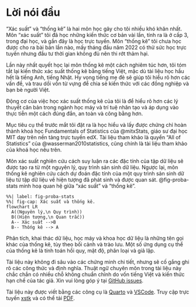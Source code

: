 # Lời nói đầu {.unnumbered}

"Xác suất" và "thống kê" là hai môn học gây cho tôi
nhiều khó khăn nhất.
Môn "xác suất" tôi đã học những kiến thức cơ bản vài lần, tính ra là ở cấp 3, trong đại học, và gần đây là học trực tuyến.
Môn "thống kê" tôi chưa học được cho ra bài bản lần nào, mấy tháng đầu năm 2022 có thử sức học trực tuyến nhưng đầu tư thời gian không đủ nên thi rớt thảm hại.

Lần này nhất quyết học lại môn thống kê một cách nghiêm túc hơn, tôi tóm tắt lại kiến thức xác suất thống kê bằng tiếng Việt, mặc dù tài liệu học hầu hết là tiếng Anh, tiếng Nhật. Hy vọng tiếng mẹ đẻ sẽ giúp tôi hiểu rõ hơn các vấn đề, và trau dồi vốn từ vựng để chia sẻ kiến thức với các đồng nghiệp và bạn bè người Việt.

Động cơ của việc học xác suất thống kê của tôi là để hiểu rõ hơn các lý thuyết căn bản trong ngành học máy và trí tuệ nhân tạo và áp dụng vào thực tiễn một cách đúng đắn, an toàn và công bằng hơn.

Mục tiêu cụ thể trước mắt tôi đặt ra là học hiểu và lấy được chứng chỉ hoàn thành khoá học
Fundamentals of Statistics của @mitxStats, giáo sư đại học MIT dạy trên nền tảng trực tuyến edX.
Tài liệu tham khảo là quyển "All of Statistics" của @wasserman2010statistics,
cũng chính là tài liệu tham khảo của khoá học nêu trên.

Môn xác suất nghiên cứu cách suy luận ra các đặc tính của tập dữ liệu sẽ được tạo ra từ một nguyên lý, quy trình sản sinh dữ liệu.
Ngược lại, môn thống kê nghiên cứu cách dự đoán đặc tính của một quy trình sản sinh dữ liệu từ tập dữ liệu về hiện tượng đã phát sinh và được quan sát.
@fig-proba-stats minh hoạ quan hệ giữa "xác suất" và "thống kê".


```mermaid
%%| label: fig-proba-stats
%%| fig-cap: Xác suất và thống kê.
flowchart LR
  A((Nguyên lý,\n Quy trình))
  B((Hiện tượng,\n Quan trắc))
  A-- Xác suất -->B
  B-- Thống kê --> A
```

Phân tích, khai thác dữ liệu, học máy và khoa học dữ liệu là
những tên gọi khác của thống kê, tùy theo bối cảnh và trào lưu.
Một số ứng dụng cụ thể của thống kê là tính toán hồi quy, mật độ, phân loại và giả lập.

Tài liệu này không đi sâu vào các chứng minh chi tiết,
nhưng sẽ cố gắng ghi rõ các công thức và định nghĩa.
Thuật ngữ chuyên môn trong tài liệu này chắc chắn có nhiều chỗ không chuẩn chỉnh do vốn tiếng Việt và kiến thức hạn chế của tác giả.
Xin vui lòng góp ý tại
[GitHub issues](https://github.com/vochicong/xstk/issues).


Tài liệu này được viết bằng các công cụ là
[Quarto](https://quarto.org/docs/books)
và [VSCode](https://code.visualstudio.com).
Truy cập trực tuyến
[xstk](https://vochicong.github.io/xstk/)
và có thể tải [PDF](https://vochicong.github.io/xstk/Xác-Suất-Thống-Kê.pdf).
